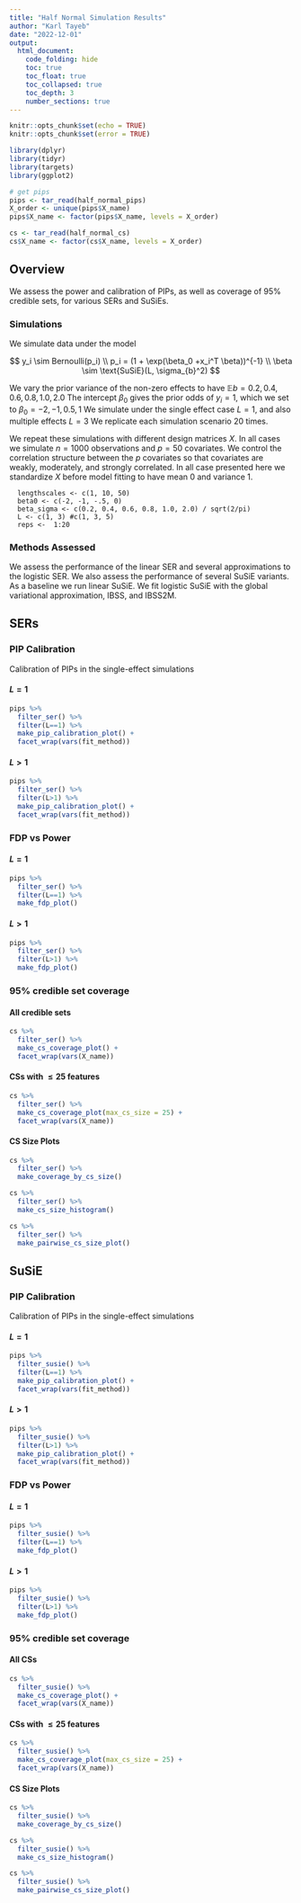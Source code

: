 ```yaml
---
title: "Half Normal Simulation Results"
author: "Karl Tayeb"
date: "2022-12-01"
output: 
  html_document:
    code_folding: hide
    toc: true
    toc_float: true
    toc_collapsed: true
    toc_depth: 3
    number_sections: true
---
```


```r
knitr::opts_chunk$set(echo = TRUE)
knitr::opts_chunk$set(error = TRUE)
```

```r
library(dplyr)
library(tidyr)
library(targets)
library(ggplot2)
```

```r
# get pips
pips <- tar_read(half_normal_pips)
X_order <- unique(pips$X_name)
pips$X_name <- factor(pips$X_name, levels = X_order)

cs <- tar_read(half_normal_cs)
cs$X_name <- factor(cs$X_name, levels = X_order) 
```

## Overview

We assess the power and calibration of PIPs, as well as coverage of 95% credible sets, for various SERs and SuSiEs.

### Simulations 

We simulate data under the model

$$
y_i \sim Bernoulli(p_i) \\
p_i = (1 + \exp(\beta_0 +x_i^T \beta))^{-1} \\
\beta \sim \text{SuSiE}(L, \sigma_{b}^2)
$$

We vary the prior variance of the non-zero effects to have  $\mathbb E b = 0.2, 0.4, 0.6, 0.8, 1.0, 2.0$
The intercept $\beta_0$ gives the prior odds of $y_i = 1$, which we set to $\beta_0 = -2, -1, 0.5, 1$
We simulate under the single effect case $L=1$, and also multiple effects $L=3$
We replicate each simulation scenario 20 times.


We repeat these simulations with different design matrices $X$. In all cases we simulate $n=1000$ observations and $p=50$ covariates. We control the correlation structure between the $p$ covariates so that covariates are weakly, moderately, and strongly correlated. In all case presented here we standardize $X$ before model fitting to have mean 0 and variance 1. 

```
  lengthscales <- c(1, 10, 50)
  beta0 <- c(-2, -1, -.5, 0)
  beta_sigma <- c(0.2, 0.4, 0.6, 0.8, 1.0, 2.0) / sqrt(2/pi)
  L <- c(1, 3) #c(1, 3, 5)
  reps <-  1:20
```

### Methods Assessed

We assess the performance of the linear SER and several approximations to the logistic SER.
We also assess the performance of several SuSiE variants. As a baseline we run linear SuSiE.
We fit logistic SuSiE with the global variational approximation, IBSS, and IBSS2M.

## SERs
### PIP Calibration
Calibration of PIPs in the single-effect simulations

#### $L=1$
```r
pips %>%
  filter_ser() %>%
  filter(L==1) %>%
  make_pip_calibration_plot() +
  facet_wrap(vars(fit_method))
```

#### $L > 1$
```r
pips %>%
  filter_ser() %>%
  filter(L>1) %>%
  make_pip_calibration_plot() +
  facet_wrap(vars(fit_method))
```

### FDP vs Power

#### $L=1$
```r
pips %>%
  filter_ser() %>%
  filter(L==1) %>%
  make_fdp_plot()
```

#### $L > 1$
```r
pips %>%
  filter_ser() %>%
  filter(L>1) %>%
  make_fdp_plot()
```

### 95% credible set coverage 

#### All credible sets
```r
cs %>%
  filter_ser() %>%
  make_cs_coverage_plot() +
  facet_wrap(vars(X_name))
```

#### CSs with $\leq 25$ features
```r
cs %>%
  filter_ser() %>%
  make_cs_coverage_plot(max_cs_size = 25) +
  facet_wrap(vars(X_name))
```

#### CS Size Plots

```r
cs %>% 
  filter_ser() %>%
  make_coverage_by_cs_size()

cs %>% 
  filter_ser() %>%
  make_cs_size_histogram()

cs %>% 
  filter_ser() %>%
  make_pairwise_cs_size_plot()
```


## SuSiE
### PIP Calibration
Calibration of PIPs in the single-effect simulations

#### $L=1$
```r
pips %>%
  filter_susie() %>%
  filter(L==1) %>%
  make_pip_calibration_plot() +
  facet_wrap(vars(fit_method))
```


#### $L>1$
```r
pips %>%
  filter_susie() %>%
  filter(L>1) %>%
  make_pip_calibration_plot() +
  facet_wrap(vars(fit_method))
```

### FDP vs Power

#### $L=1$
```r
pips %>%
  filter_susie() %>%
  filter(L==1) %>%
  make_fdp_plot()
```

#### $L > 1$
```r
pips %>%
  filter_susie() %>%
  filter(L>1) %>%
  make_fdp_plot()
```

### 95% credible set coverage 

#### All CSs
```r
cs %>%
  filter_susie() %>%
  make_cs_coverage_plot() +
  facet_wrap(vars(X_name))
```

#### CSs with $\leq 25$ features
```r
cs %>%
  filter_susie() %>%
  make_cs_coverage_plot(max_cs_size = 25) +
  facet_wrap(vars(X_name))
```

#### CS Size Plots
```r
cs %>% 
  filter_susie() %>%
  make_coverage_by_cs_size()

cs %>% 
  filter_susie() %>%
  make_cs_size_histogram()

cs %>% 
  filter_susie() %>%
  make_pairwise_cs_size_plot()
```